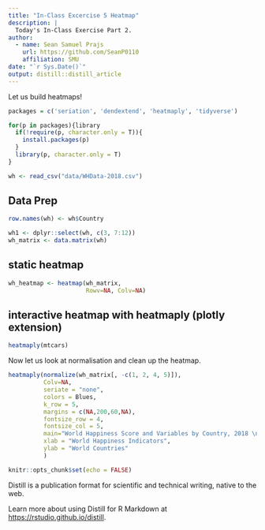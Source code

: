 ```yaml
---
title: "In-Class Excercise 5 Heatmap"
description: |
  Today's In-Class Exercise Part 2.
author:
  - name: Sean Samuel Prajs
    url: https://github.com/SeanP0110
    affiliation: SMU
date: "`r Sys.Date()`"
output: distill::distill_article
---
```


Let us build heatmaps!



```r
packages = c('seriation', 'dendextend', 'heatmaply', 'tidyverse')

for(p in packages){library
  if(!require(p, character.only = T)){
    install.packages(p)
  }
  library(p, character.only = T)
}

wh <- read_csv("data/WHData-2018.csv")
```

## Data Prep

```r
row.names(wh) <- wh$Country

wh1 <- dplyr::select(wh, c(3, 7:12))
wh_matrix <- data.matrix(wh)
```

## static heatmap

```r
wh_heatmap <- heatmap(wh_matrix,
                      Rowv=NA, Colv=NA)
```

## interactive heatmap with heatmaply (plotly extension)

```r
heatmaply(mtcars)
```
Now let us look at normalisation and clean up the heatmap.

```r
heatmaply(normalize(wh_matrix[, -c(1, 2, 4, 5)]),
          Colv=NA,
          seriate = "none",
          colors = Blues,
          k_row = 5,
          margins = c(NA,200,60,NA),
          fontsize_row = 4,
          fontsize_col = 5,
          main="World Happiness Score and Variables by Country, 2018 \nDataTransformation using Normalise Method",
          xlab = "World Happiness Indicators",
          ylab = "World Countries"
          )
```

```r
knitr::opts_chunk$set(echo = FALSE)
```


Distill is a publication format for scientific and technical writing, native to the web. 

Learn more about using Distill for R Markdown at <https://rstudio.github.io/distill>.





